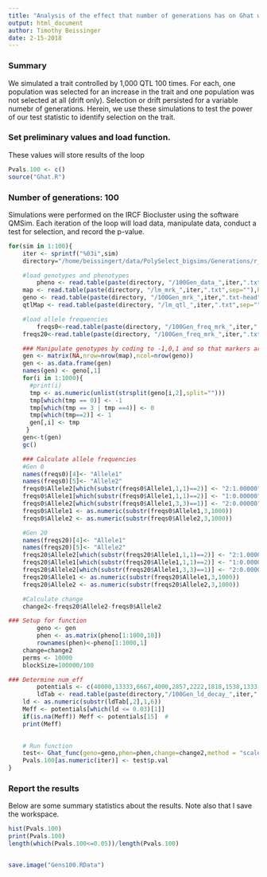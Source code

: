 ```yaml
---
title: "Analysis of the effect that number of generations has on Ghat with 1000 simulated QTL"
output: html_document
author: Timothy Beissinger
date: 2-15-2018
---
```


### Summary
We simulated a trait controlled by 1,000 QTL 100 times. For each, one population was selected for an increase in the trait and one population was not selected at all (drift only). Selection or drift persisted for a variable numebr of generations. Herein, we use these simulations to test the power of our test statistic to identify selection on the trait.

### Set preliminary values and load function.
These values will store results of the loop

```r
Pvals.100 <- c()
source("Ghat.R")
```

### Number of generations: 100

Simulations were performed on the IRCF Biocluster using the software QMSim. Each iteration of the loop will load data, manipulate data, conduct a test for selection, and record the p-value.

```r
for(sim in 1:100){
	iter <- sprintf("%03i",sim)
	directory="/home/beissingert/data/PolySelect_bigsims/Generations/r_gens"

	#load genotypes and phenotypes
      	pheno <- read.table(paste(directory, "/100Gen_data_",iter,".txt",sep=""),header=T,stringsAsFactors=F)
	map <- read.table(paste(directory, "/lm_mrk_",iter,".txt",sep=""),header=T,stringsAsFactors=F)
	geno <- read.table(paste(directory, "/100Gen_mrk_",iter,".txt-head",sep=""),header=F,stringsAsFactors=F,skip=1,sep="", colClasses=c("numeric","character")) # read genos as characters #
	qtlMap <- read.table(paste(directory, "/lm_qtl_",iter,".txt",sep=""),header=T,stringsAsFactors=F)

	#load allele frequencies
      	freqs0<-read.table(paste(directory, "/100Gen_freq_mrk_",iter,".txt",sep=""),header=T,nrows=nrow(map),fill=T,stringsAsFactors=F)
	freqs20<-read.table(paste(directory, "/100Gen_freq_mrk_",iter,".txt",sep=""),header=F,skip={nrow(map)+1},fill=T,stringsAsFactors=F) #

	### Manipulate genotypes by coding to -1,0,1 and so that markers are columns, individuals are rows.
	gen <- matrix(NA,nrow=nrow(map),ncol=nrow(geno))
	gen <- as.data.frame(gen)
	names(gen) <- geno[,1]
	for(i in 1:1000){
	  #print(i)
	  tmp <- as.numeric(unlist(strsplit(geno[i,2],split="")))
	  tmp[which(tmp == 0)] <- -1
	  tmp[which(tmp == 3 | tmp ==4)] <- 0
	  tmp[which(tmp==2)] <- 1
	  gen[,i] <- tmp
	 }
	gen<-t(gen)
	gc()

	### Calculate allele frequencies
	#Gen 0
	names(freqs0)[4]<- "Allele1"
	names(freqs0)[5]<- "Allele2"
	freqs0$Allele2[which(substr(freqs0$Allele1,1,1)==2)] <- "2:1.00000" # put this in the spot for the second allele
	freqs0$Allele1[which(substr(freqs0$Allele1,1,1)==2)] <- "1:0.00000" 
	freqs0$Allele2[which(substr(freqs0$Allele1,3,3)==1)] <- "2:0.00000" ##
	freqs0$Allele1 <- as.numeric(substr(freqs0$Allele1,3,1000))
	freqs0$Allele2 <- as.numeric(substr(freqs0$Allele2,3,1000))

	#Gen 20
	names(freqs20)[4]<- "Allele1"
	names(freqs20)[5]<- "Allele2"
	freqs20$Allele2[which(substr(freqs20$Allele1,1,1)==2)] <- "2:1.00000" # put this in the spot for the second allele
	freqs20$Allele1[which(substr(freqs20$Allele1,1,1)==2)] <- "1:0.00000" 
	freqs20$Allele2[which(substr(freqs20$Allele1,3,3)==1)] <- "2:0.00000"  ##
	freqs20$Allele1 <- as.numeric(substr(freqs20$Allele1,3,1000))
	freqs20$Allele2 <- as.numeric(substr(freqs20$Allele2,3,1000))

	#Calculate change
	change2<-freqs20$Allele2-freqs0$Allele2

### Setup for function
    	geno <- gen
        phen <- as.matrix(pheno[1:1000,10])
        rownames(phen)<-pheno[1:1000,1]
	change=change2
	perms <- 10000
	blockSize=100000/100

### Determine num_eff
    	potentials <- c(40000,13333,6667,4000,2857,2222,1818,1538,1333,1176,1053,667,400,286,222)
    	ldTab <- read.table(paste(directory,"/100Gen_ld_decay_",iter,".txt",sep=""),skip=43,nrows=15)
	ld <- as.numeric(substr(ldTab[,2],1,6))
	Meff <- potentials[which(ld <= 0.03)[1]]
	if(is.na(Meff)) Meff <- potentials[15]  #
	print(Meff)
	

	# Run function
	test<- Ghat_func(geno=geno,phen=phen,change=change2,method = "scale", num_eff = Meff,  perms=1000,plot="Both")
	Pvals.100[as.numeric(iter)] <- test$p.val
}
```






### Report the results

Below are some summary statistics about the results. Note also that I save the workspace.

```r

hist(Pvals.100)
print(Pvals.100)
length(which(Pvals.100<=0.05))/length(Pvals.100)


save.image("Gens100.RData")
```